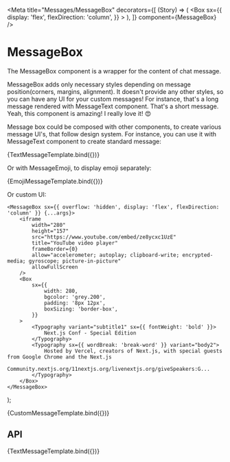 
<Meta
	title="Messages/MessageBox"
	decorators={[
		(Story) => (
			<Box
				sx={{
					display: 'flex',
					flexDirection: 'column',
				}}
			>
				<Story />
			</Box>
		),
	]}
	component={MessageBox}
/>

# MessageBox

The MessageBox component is a wrapper for the content of chat message.

<Canvas>
	<Story name="Overview">
		<MessageBox position="start" orientation="left" component={MessageText}>
			MessageBox adds only necessary styles depending on message position(corners, margins, alignment). It doesn't
			provide any other styles, so you can have any UI for your custom messages! For instance, that's a long
			message rendered with MessageText component.
		</MessageBox>
		<MessageBox position="middle" orientation="left" component={MessageText}>
			That's a short message.
		</MessageBox>
		<MessageBox
			author={{ username: 'Artiom Tretjakovas' }}
			position="end"
			orientation="left"
			component="img"
			time={new Date(2020, 1, 1)}
			alt="Lorem picsum"
			src="https://picsum.photos/200/300"
		/>
		<MessageBox position="start" orientation="right" component={MessageText} color="primary">
			Yeah, this component is amazing!
		</MessageBox>
		<MessageBox position="middle" orientation="right" component={MessageText} color="primary">
			I really love it!
		</MessageBox>
		<MessageBox time={new Date(Date.now() - 60000)} component={MessageEmoji} position="end" orientation="right">
			😍
		</MessageBox>
	</Story>
</Canvas>

Message box could be composed with other components, to create various message UI's, that follow design system. For instance, you can use it with MessageText component to create standard message:


<Canvas>
	<Story
		name="Text"
		args={{
			children: 'Hello, world!',
			orientation: 'right',
			position: 'start',
		}}
	>
		{TextMessageTemplate.bind({})}
	</Story>
</Canvas>

Or with MessageEmoji, to display emoji separately:


<Canvas>
	<Story
		name="Emoji"
		args={{
			children: '🤣🤣🤣',
			orientation: 'right',
			position: 'start',
		}}
	>
		{EmojiMessageTemplate.bind({})}
	</Story>
</Canvas>

Or custom UI:

	<MessageBox sx={{ overflow: 'hidden', display: 'flex', flexDirection: 'column' }} {...args}>
		<iframe
			width="280"
			height="157"
			src="https://www.youtube.com/embed/ze8ycxc1UzE"
			title="YouTube video player"
			frameBorder={0}
			allow="accelerometer; autoplay; clipboard-write; encrypted-media; gyroscope; picture-in-picture"
			allowFullScreen
		/>
		<Box
			sx={{
				width: 280,
				bgcolor: 'grey.200',
				padding: '8px 12px',
				boxSizing: 'border-box',
			}}
		>
			<Typography variant="subtitle1" sx={{ fontWeight: 'bold' }}>
				Next.js Conf - Special Edition
			</Typography>
			<Typography sx={{ wordBreak: 'break-word' }} variant="body2">
				Hosted by Vercel, creators of Next.js, with special guests from Google Chrome and the Next.js
				Community.nextjs.org/11nextjs.org/livenextjs.org/giveSpeakers:G...
			</Typography>
		</Box>
	</MessageBox>
);

<Canvas>
	<Story
		args={{
			orientation: 'right',
			position: 'start',
		}}
		name="Custom UI"
	>
		{CustomMessageTemplate.bind({})}
	</Story>
</Canvas>

## API

<Canvas>
	<Story
		args={{
			children: 'Change me via controls below!',
			orientation: 'right',
			position: 'start',
		}}
		name="API"
	>
		{TextMessageTemplate.bind({})}
	</Story>
</Canvas>

<ArgsTable story="API" />
